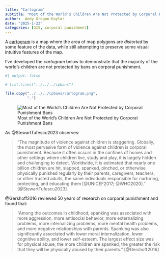 ```yaml
---
title: "Cartogram"
subtitle: "Most of the World's Children Are Not Protected by Corporal Punishment Bans"
author:  Andy Grogan-Kaylor 
date: "2025-1-22"
categories: [GIS, corporal punishment]
---
```


A [cartogram](https://agrogan1.github.io/mapping/cartogram.html) is a map where the area of map polygons are *distorted* by some feature of the data, while still attempting to preserve some visual intuitive features of the map.

I've developed the *cartogram* below to demonstrate that the majority of the world's children are not protected by bans on corporal punishment.

```r
#| output: false

# list.files("../../../cpbans")

file.copy("../../../cpbans/cartogram.png",
          ".")

```

![Most of the World's Children Are Not Protected by Corporal Punishment Bans](cartogram.png)

As @StewartTufescu2023 observes: 

> "The magnitude of violence against children is staggering. Globally, the most pervasive form of violence against children is corporal punishment. Because it often occurs in the confines of homes and other settings where children live, study and play, it is largely hidden and challenging to detect. Worldwide, it is estimated that nearly one billion children are hit, slapped, spanked, pinched, or otherwise physically punished regularly by their parents, caregivers, teachers, or other trusted adults, the same individuals responsible for nurturing, protecting, and educating them [@UNICEF2017; @WHO2020]." [@StewartTufescu2023]

@Gershoff2016 reviewed 50 years of research on corporal punishment and found that:

> "Among the outcomes in childhood, spanking was associated with more aggression, more antisocial behavior, more externalizing problems, more internalizing problems, more mental health problems, and more negative relationships with parents. Spanking was also significantly associated with lower moral internalization, lower cognitive ability, and lower self-esteem. The largest effect size was for physical abuse; the more children are spanked, the greater the risk that they will be physically abused by their parents." [@Gershoff2016]


